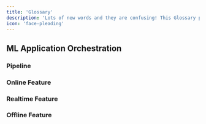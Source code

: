 ```yaml
---
title: 'Glossary'
description: 'Lots of new words and they are confusing! This Glossary page is here to help explain.'
icon: 'face-pleading'
---
```


## ML Application Orchestration

### Pipeline

### Online Feature

### Realtime Feature

### Offline Feature
